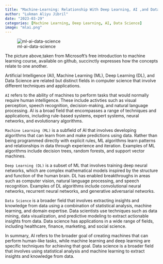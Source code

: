 ```yaml
---
title: "Machine-Learning: Relationship With Deep Learning, AI ,and Data Science"
author: "Lukman Aliyu Jibril"
date: "2023-03-29"
categories: [Machine Learning, Deep Learning, AI, Data Science]
image: "mlai.png"
---
```


![ml-ai-data-science](mlai.png)

The picture above,taken from Microsoft's free introduction to machine learning course, available on github, succinctly expresses how the concepts relate to one another. 

Artificial Intelligence (AI), Machine Learning (ML), Deep Learning (DL), and Data Science are related but distinct fields in computer science that involve different techniques and applications.

`AI` refers to the ability of machines to perform tasks that would normally require human intelligence. These include activties such as visual perception, speech recognition, decision-making, and natural language processing. AI is a broad field that encompasses a range of techniques and applications, including rule-based systems, expert systems, neural networks, and evolutionary algorithms.

`Machine Learning (ML)` is a subfield of AI that involves developing algorithms that can learn from and make predictions using data. Rather than being programmed directly with explicit rules, ML algorithms learn patterns and relationships in data through experience and iteration. Examples of ML algorithms include decision trees, random forests, and support vector machines.

`Deep Learning (DL)` is a subset of ML that involves training deep neural networks, which are complex mathematical models inspired by the structure and function of the human brain. DL has enabled breakthroughs in areas such as computer vision, natural language processing, and speech recognition. Examples of DL algorithms include convolutional neural networks, recurrent neural networks, and generative adversarial networks.

`Data Science` is a broader field that involves extracting insights and knowledge from data using a combination of statistical analysis, machine learning, and domain expertise. Data scientists use techniques such as data mining, data visualization, and predictive modeling to extract actionable insights from data. Data science has applications in a wide range of fields, including healthcare, finance, marketing, and social science.

In summary, AI refers to the broader goal of creating machines that can perform human-like tasks, while machine learning and deep learning are specific techniques for achieving that goal. Data science is a broader field that involves using statistical analysis and machine learning to extract insights and knowledge from data.
